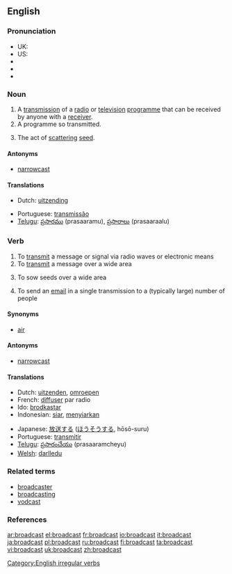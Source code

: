 ==English==

===Pronunciation===
*UK: {{IPA|/ˈbrɔːdkɑːst/}}
*US: {{IPA|/ˈbɹʌdkæst/}}
*{{SAMPA|/"brAdk{st/}}
*{{audio|en-us-broadcast.ogg|Audio (US)}}
*{{audio|en-ca-broadcast.ogg|Audio (CA)}}

===Noun===
{{en-noun}}

# A [[transmission]] of a [[radio]] or [[television]] [[programme]] that can be received by anyone with a [[receiver]].
# A programme so transmitted.
#{{dated}} The act of [[scattering]] [[seed]].

====Antonyms====
*[[narrowcast]]

====Translations====
{{top}}
*Dutch: [[uitzending]]
{{mid}}
*Portuguese: [[transmissão]] {{f}}
*[[Telugu]]: [[ప్రసారము]] (prasaaramu), {{p}} [[ప్రసారాలు]] (prasaaraalu)
{{bottom}}

===Verb===
{{en-verb|broadcasts|broadcasting|broadcast}}

# To [[transmit]] a message or signal via radio waves or electronic means
# To [[transmit]] a message over a wide area
# {{archaic}} To sow seeds over a wide area
# To send an [[email]] in a single transmission to a (typically large) number of people

====Synonyms====
*[[air]]

====Antonyms====
*[[narrowcast]]

====Translations====
{{top}}
*Dutch: [[uitzenden]], [[omroepen]]
*French: [[diffuser]] par radio
*Ido: [[brodkastar]]
*Indonesian: [[siar]], [[siar|menyiarkan]]
{{mid}}
*Japanese: [[放送]]する ([[ほうそう]]する, hōsō-suru)
*Portuguese: [[transmitir]]
*[[Telugu]]: [[ప్రసారంచేయు]] (prasaaramcheyu)
*[[Welsh]]: [[darlledu]]
{{bottom}}

===Related terms===
*[[broadcaster]]
*[[broadcasting]]
*[[vodcast]]

===References===
{{R:Century 1911}}
{{R:Webster 1913}}

[[Category:English irregular verbs]]

[[ar:broadcast]]
[[el:broadcast]]
[[fr:broadcast]]
[[io:broadcast]]
[[it:broadcast]]
[[ja:broadcast]]
[[pl:broadcast]]
[[ru:broadcast]]
[[fi:broadcast]]
[[ta:broadcast]]
[[vi:broadcast]]
[[uk:broadcast]]
[[zh:broadcast]]
